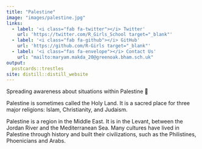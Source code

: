```yaml
---
title: "Palestine"
image: "images/palestine.jpg"
links:
  - label: '<i class="fab fa-twitter"></i> Twitter'
    url: 'https://twitter.com/R_Girls_School target="_blank"'
  - label: '<i class="fab fa-github"></i> GitHub'
    url: 'https://github.com/R-Girls target="_blank"'
  - label: '<i class="fas fa-envelope"></i> Contact Us'
    url: "mailto:maryam.makda_20@greenoak.bham.sch.uk"
output:
  postcards::trestles
site: distill::distill_website
---
```

 
Spreading awareness about situations within Palestine 🤲



Palestine is sometimes called the Holy Land. It is a sacred place for three major religions: Islam, Christianity, and Judaism. 


Palestine is a region in the Middle East. It is in the Levant, between the Jordan River and the Mediterranean Sea. Many cultures have lived in Palestine through history and built their civilizations, such as the Philistines, Phoenicians and Arabs.
